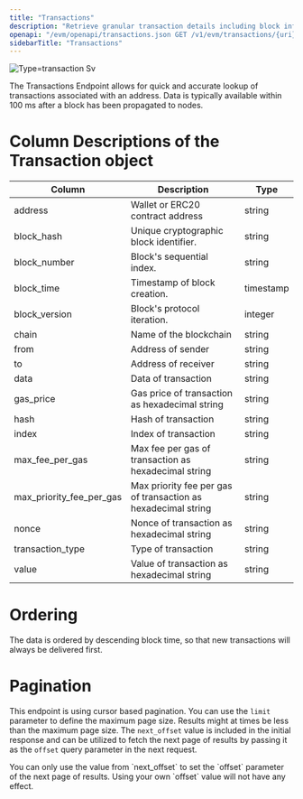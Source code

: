 ```yaml
---
title: "Transactions"
description: "Retrieve granular transaction details including block information, gas data, transaction types, and raw transaction values."
openapi: "/evm/openapi/transactions.json GET /v1/evm/transactions/{uri}"
sidebarTitle: "Transactions"
---
```


![Type=transaction Sv](/images/type=transaction.svg)

The Transactions Endpoint allows for quick and accurate lookup of transactions associated with an address. Data is typically available within 100 ms after a block has been propagated to nodes.

# Column Descriptions of the Transaction object

| Column                   | Description                                                   | Type      |
| ------------------------ | ------------------------------------------------------------- | --------- |
| address                  | Wallet or ERC20 contract address                              | string    |
| block_hash               | Unique cryptographic block identifier.                        | string    |
| block_number             | Block's sequential index.                                     | string    |
| block_time               | Timestamp of block creation.                                  | timestamp |
| block_version            | Block's protocol iteration.                                   | integer   |
| chain                    | Name of the blockchain                                        | string    |
| from                     | Address of sender                                             | string    |
| to                       | Address of receiver                                           | string    |
| data                     | Data of transaction                                           | string    |
| gas_price                | Gas price of transaction as hexadecimal string                | string    |
| hash                     | Hash of transaction                                           | string    |
| index                    | Index of transaction                                          | string    |
| max_fee_per_gas          | Max fee per gas of transaction as hexadecimal string          | string    |
| max_priority_fee_per_gas | Max priority fee per gas of transaction as hexadecimal string | string    |
| nonce                    | Nonce of transaction as hexadecimal string                    | string    |
| transaction_type         | Type of transaction                                           | string    |
| value                    | Value of transaction as hexadecimal string                    | string    |

# Ordering

The data is ordered by descending block time, so that new transactions will always be delivered first.

# Pagination

This endpoint is using cursor based pagination. You can use the `limit` parameter to define the maximum page size.
Results might at times be less than the maximum page size.
The `next_offset` value is included in the initial response and can be utilized to fetch the next page of results by passing it as the `offset` query parameter in the next request.

<Warning>
  You can only use the value from `next_offset` to set the `offset` parameter of the next page of results. Using your own `offset` value will not have any effect.
</Warning>